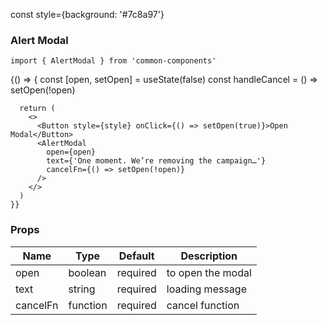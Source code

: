 const style={background: '#7c8a97'}

<Meta title="MDX|Alert Modal" component={AlertModal} />

### Alert Modal


```
import { AlertModal } from 'common-components'
```

<Preview>
  <Story name="default">
    {() => {
      const [open, setOpen] = useState(false)
      const handleCancel = () => setOpen(!open)
      
      return (
        <>
          <Button style={style} onClick={() => setOpen(true)}>Open Modal</Button>
          <AlertModal
            open={open}
            text={'One moment. We’re removing the campaign…'}
            cancelFn={() => setOpen(!open)}
          />
        </>
      )
    }}
  </Story>
</Preview>

### Props

| Name     | Type     | Default  | Description       |
| -------- | -------- | -------- | ----------------- |
| open     | boolean  | required | to open the modal |
| text     | string   | required | loading message   |
| cancelFn | function | required | cancel function   |

